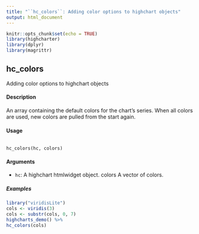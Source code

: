 ```yaml
---
title: "``hc_colors``: Adding color options to highchart objects"
output: html_document
---
```


```r
knitr::opts_chunk$set(echo = TRUE)
library(highcharter)
library(dplyr)
library(magrittr)
```
## hc_colors
Adding color options to highchart objects

#### Description 

An array containing the default colors for the chart's series. When all colors are used, new colors
are pulled from the start again.

#### Usage
<pre><code>
hc_colors(hc, colors)
</code></pre>

#### Arguments 

* ``hc ``: A highchart htmlwidget object.
colors A vector of colors.

##### Examples
```r
library("viridisLite")
cols <- viridis(3)
cols <- substr(cols, 0, 7)
highcharts_demo() %>%
hc_colors(cols)
```
